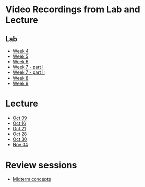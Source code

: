 # Video Recordings from Lab and Lecture {.unnumbered}

## Lab
 
- [Week 4](https://mediaspace.wisc.edu/media/lab_04_claire/1_l1mfwvlq)
- [Week 5](https://mediaspace.wisc.edu/media/lab_05_claire/1_i06aljoy)
- [Week 6](https://mediaspace.wisc.edu/media/lab_06_coco/1_1b8aqlu9)
- [Week 7 - part I](https://mediaspace.wisc.edu/media/lab_07a_coco/1_hznxr36i)
- [Week 7 - part II](https://mediaspace.wisc.edu/media/lab_07b_claire/1_2rggj7rr)
- [Week 8](https://mediaspace.wisc.edu/media/lab_08_coco/1_9rj11r3y)
- [Week 9](https://mediaspace.wisc.edu/media/nov_1st_lab_lichendong/1_iu1svxyx)

# Lecture

- [Oct 09](https://mediaspace.wisc.edu/media/lecture_2024_10_09/1_gsb1ai91 )
- [Oct 16](https://mediaspace.wisc.edu/media/lecture_2024_10_16/1_i5aix5ax)
- [Oct 21](https://mediaspace.wisc.edu/media/lecture_2024_10_21/1_kl86kwle)
- [Oct 28](https://mediaspace.wisc.edu/media/lecture_2024_10_28/1_832zh3tc)
- [Oct 30](https://mediaspace.wisc.edu/media/lecture_2024_10_28/1_hpnq713a)
- [Nov 04](https://mediaspace.wisc.edu/media/lecture_2024_10_28/1_bd15u3ed)

# Review sessions

- [Midterm concepts](https://mediaspace.wisc.edu/media/midterm_concepts_review/1_zgeiuhh2)